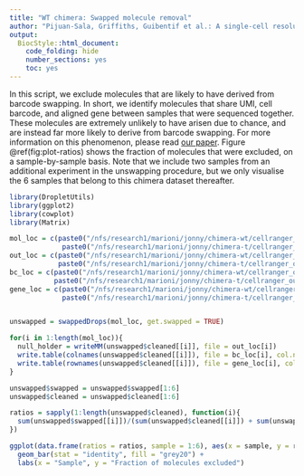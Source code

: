 ```yaml
---
title: "WT chimera: Swapped molecule removal"
author: "Pijuan-Sala, Griffiths, Guibentif et al.: A single-cell resolution molecular roadmap from mouse gastrulation to early organogenesis."
output:
  BiocStyle::html_document:
    code_folding: hide
    number_sections: yes
    toc: yes  
---
```



In this script, we exclude molecules that are likely to have derived from barcode swapping. In short, we identify molecules that share UMI, cell barcode, and aligned gene between samples that were sequenced together. These molecules are extremely unlikely to have arisen due to chance, and are instead far more likely to derive from barcode swapping. For more information on this phenomenon, please read [our paper](https://www.biorxiv.org/content/early/2018/04/06/177048). Figure \@ref(fig:plot-ratios) shows the fraction of molecules that were excluded, on a sample-by-sample basis. Note that we include two samples from an additional experiment in the unswapping procedure, but we only visualise the 6 samples that belong to this chimera dataset thereafter.

```r

library(DropletUtils)
library(ggplot2)
library(cowplot)
library(Matrix)

mol_loc = c(paste0("/nfs/research1/marioni/jonny/chimera-wt/cellranger_out/sample_", 1:6, "/outs/molecule_info.h5"),
             paste0("/nfs/research1/marioni/jonny/chimera-t/cellranger_out/sample_", 1:2, "/outs/molecule_info.h5"))
out_loc = c(paste0("/nfs/research1/marioni/jonny/chimera-wt/cellranger_out/sample_", 1:6, "/outs/raw_gene_bc_matrices/mm10_tomato/matrix_unswapped.mtx"),
            paste0("/nfs/research1/marioni/jonny/chimera-t/cellranger_out/sample_", 1:2, "/outs/raw_gene_bc_matrices/mm10_tomato/matrix_unswapped.mtx"))
bc_loc = c(paste0("/nfs/research1/marioni/jonny/chimera-wt/cellranger_out/sample_", 1:6, "/outs/raw_gene_bc_matrices/mm10_tomato/barcodes_unswapped.tsv"),
           paste0("/nfs/research1/marioni/jonny/chimera-t/cellranger_out/sample_", 1:2, "/outs/raw_gene_bc_matrices/mm10_tomato/barcodes_unswapped.tsv"))
gene_loc = c(paste0("/nfs/research1/marioni/jonny/chimera-wt/cellranger_out/sample_", 1:6, "/outs/raw_gene_bc_matrices/mm10_tomato/genes_unswapped.tsv"),
             paste0("/nfs/research1/marioni/jonny/chimera-t/cellranger_out/sample_", 1:2, "/outs/raw_gene_bc_matrices/mm10_tomato/genes_unswapped.tsv"))


unswapped = swappedDrops(mol_loc, get.swapped = TRUE)

for(i in 1:length(mol_loc)){
  null_holder = writeMM(unswapped$cleaned[[i]], file = out_loc[i])
  write.table(colnames(unswapped$cleaned[[i]]), file = bc_loc[i], col.names = FALSE, row.names = FALSE, quote = FALSE)
  write.table(rownames(unswapped$cleaned[[i]]), file = gene_loc[i], col.names = FALSE, row.names = FALSE, quote = FALSE)
}

unswapped$swapped = unswapped$swapped[1:6]
unswapped$cleaned = unswapped$cleaned[1:6]

ratios = sapply(1:length(unswapped$cleaned), function(i){
  sum(unswapped$swapped[[i]])/(sum(unswapped$cleaned[[i]]) + sum(unswapped$swapped[[i]]))
})

```

```r

ggplot(data.frame(ratios = ratios, sample = 1:6), aes(x = sample, y = ratios)) +
  geom_bar(stat = "identity", fill = "grey20") +
  labs(x = "Sample", y = "Fraction of molecules excluded")

```